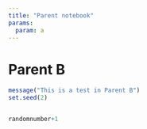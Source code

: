 ```yaml
---
title: "Parent notebook"
params:
  param: a
---
```


# Parent B

```r
message("This is a test in Parent B")
set.seed(2)
```

```r
```


```r
randomnumber+1
```